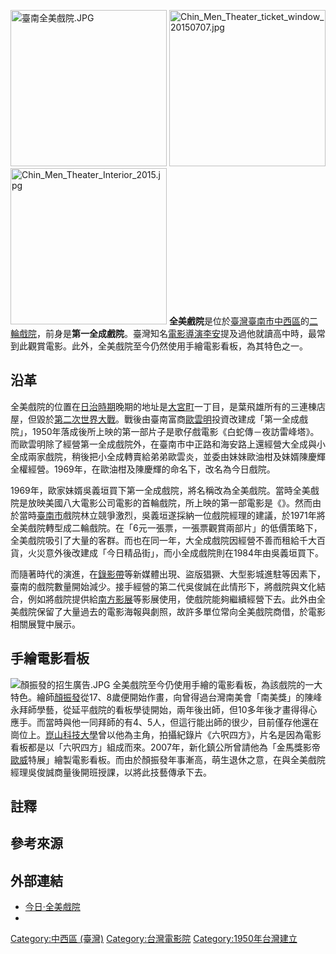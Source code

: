 {{Infobox Company 
| company_name = 全美戲院
| company_name_en =
| company_logo =
| company_type =
| company_slogan =
| market_information = 
| abbreviated_name = 
| ROC_UBN = 	
| foundation = 1950年
| defunct = 
| location ={{ROC-TW}}[[臺南市|臺南市]][[中西區_(台灣)|中西區]]永福路二段187號
| zip_code = 
| area_served =
| telephone_no = 
| chairman = 
| industry = 電影片映演業
| products =
| services = 
| capital = 
| revenue = 
| operating_income = 
| profit = 
| market_value =
| num_employees = 
| parent =
| major_shareholder = 
| divisions =
| subsid =
| sister =
| homepage = 
| footnotes =
| width =
}}

[[File:臺南全美戲院.JPG|250px]]
[[File:Chin_Men_Theater_ticket_window_20150707.jpg|250px]]
[[File:Chin_Men_Theater_Interior_2015.jpg|250px]]
'''全美戲院'''是位於[[臺灣|臺灣]][[臺南市|臺南市]][[中西區_(台灣)|中西區]]的[[二輪戲院|二輪戲院]]，前身是'''第一全成戲院'''{{r|曹|馬}}。臺灣知名[[電影導演|電影導演]][[李安|李安]]提及過他就讀高中時，最常到此觀賞電影{{r|馬}}。此外，全美戲院至今仍然使用手繪電影看板，為其特色之一{{r|曹|馬}}。

== 沿革 ==
全美戲院的位置在[[臺灣日治時期|日治時期]]晚期的地址是[[大宮町|大宮町]]一丁目，是葉飛雄所有的三連棟店屋，但毀於[[第二次世界大戰|第二次世界大戰]]{{r|馬}}。戰後由臺南富商[[歐雲明|歐雲明]]投資改建成「第一全成戲院」，1950年落成後所上映的第一部片子是歌仔戲電影《白蛇傳－夜訪雷峰塔》{{r|馬}}。而歐雲明除了經營第一全成戲院外，在臺南市中正路和海安路上還經營大全成與小全成兩家戲院{{r|馬}}，稍後把小全成轉賣給弟弟歐雲炎，並委由妹妹歐油柑及妹婿陳慶輝全權經營。1969年，在歐油柑及陳慶輝的命名下，改名為今日戲院。

1969年，歐家妹婿吳義垣買下第一全成戲院，將名稱改為全美戲院{{r|馬}}{{r|曹}}。當時全美戲院是放映美國八大電影公司電影的首輪戲院，所上映的第一部電影是《{{link-en|警網勇金剛|Bullitt}}》{{r|馬}}。然而由於當時[[臺南市_(省轄市)|臺南市]]戲院林立競爭激烈，吳義垣遂採納一位戲院經理的建議，於1971年將全美戲院轉型成二輪戲院{{r|馬|曹}}。在「6元一張票，一張票觀賞兩部片」的低價策略下，全美戲院吸引了大量的客群{{r|馬}}。而也在同一年，大全成戲院因經營不善而租給千大百貨，火災意外後改建成「今日精品街」，而小全成戲院則在1984年由吳義垣買下。

而隨著時代的演進，在[[錄影帶|錄影帶]]等新媒體出現、盜版猖獗、大型影城進駐等因素下，臺南的戲院數量開始減少{{r|馬}}。接手經營的第二代吳俊誠在此情形下，將戲院與文化結合，例如將戲院提供給[[南方影展|南方影展]]等影展使用{{NoteTag|1=2003年的第三屆南方影展，首次於臺南市舉辦{{r|南}}。當時吳俊誠請人扮成「三明治人」（昔日背著電影廣告看板四處宣傳的人員）宣傳開幕片《安平追想曲》，而除了開幕片是於南門公園上映外，10月18日到24日的電影均在全美戲院放映{{r|林}}。}}，使戲院能夠繼續經營下去{{r|馬|曹}}。此外由全美戲院保留了大量過去的電影海報與劇照，故許多單位常向全美戲院商借，於電影相關展覽中展示{{r|曹}}。

== 手繪電影看板 ==
{{Main|顏振發}}
[[File:顏振發的招生廣告.JPG|thumb]]
全美戲院至今仍使用手繪的電影看板，為該戲院的一大特色{{r|馬}}。繪師[[顏振發|顏振發]]從17、8歲便開始作畫{{r|馬}}，向曾得過台灣南美會「南美獎」的陳峰永拜師學藝，從延平戲院的看板學徒開始，兩年後出師，但10多年後才畫得得心應手{{r|綦}}。而當時與他一同拜師的有4、5人，但這行能出師的很少，目前僅存他還在崗位上{{r|吳}}。[[崑山科技大學|崑山科技大學]]曾以他為主角，拍攝紀錄片《六呎四方》，片名是因為電影看板都是以「六呎四方」組成而來{{r|吳}}。2007年，新化鎮公所曾請他為「金馬獎影帝[[歐威|歐威]]特展」繪製電影看板{{r|吳}}。而由於顏振發年事漸高，萌生退休之意，在與全美戲院經理吳俊誠商量後開班授課，以將此技藝傳承下去{{r|綦}}。

== 註釋 ==
{{NoteFoot}}

== 參考來源 ==
{{reflist|refs=
<ref name="曹">{{cite book|author=曹婷婷 |title=《府城‧老時光》 |publisher=臺南市政府文化局 |date=2014-12|isbn=978-986-04-3031-8 |pages=頁101、102}}</ref>
<ref name="馬">{{cite book|author=馬小蘭 |title=《府城老字號》 |publisher=臺南市政府文化觀光處、Taiwan News 台灣英文新聞股份有限公司 |date=2010-04|isbn=978-986-02-3042-0 |pages=頁176－182}}</ref>
<ref name="南">{{cite web |url=http://festival.south.org.tw/383642604421335260412443323637.html |title=關於南方影展 |work=南方影展 |accessdate=2015-03-15 |archive-date=2020-05-23 |archive-url=https://web.archive.org/web/20200523094038/http://festival.south.org.tw/383642604421335260412443323637.html |dead-url=no }}</ref>
<ref name="林">{{cite news|author=林偉民 |title=〈南方影展 17日開演〉 |work=《聯合報》|page=B2 |date=2003-10-09 }}</ref>
<ref name="吳">{{cite news|author=吳淑玲 |title=〈顏振發 電影看板手繪40年〉 |work=《聯合報》|page=C2 |date=2007-11-28 }}</ref>
<ref name="綦">{{cite news|author=綦守鈺 |title=〈手繪電影看板 老師父找接班人〉 |work=《聯合報》|page=B2 |date=2013-05-26 }}</ref>
}}
{{Portal box|臺南|電影}}
== 外部連結 ==
{{commons category|Chin Men Theater}}
* [https://web.archive.org/web/20150209204316/http://www.cm-movie.com.tw/front/bin/home.phtml 今日‧全美戲院]
* {{facebook|cmmovies|今日‧全美戲院}}

[[Category:中西區_(臺灣)|Category:中西區 (臺灣)]]
[[Category:台灣電影院|Category:台灣電影院]]
[[Category:1950年台灣建立|Category:1950年台灣建立]]